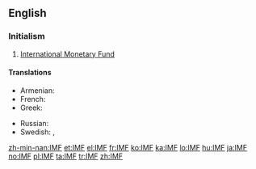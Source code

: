 ==English==

===Initialism===
{{rfc-header|Initialism}}
{{head|en|initialism}}

# [[International Monetary Fund]]

====Translations====
{{trans-top|International Monetary Fund}}
* Armenian: {{t|hy|ԱՄՀ}}
* French: {{t+|fr|FMI|m}}
* Greek: {{t|el|ΔΝΤ|n}}
{{trans-mid}}
* Russian: {{t+|ru|МВФ|m|tr=em-ve-éf}}
* Swedish: {{t|sv|IMF}},  {{t|sv|IVF}}
{{trans-bottom}}

[[zh-min-nan:IMF]]
[[et:IMF]]
[[el:IMF]]
[[fr:IMF]]
[[ko:IMF]]
[[ka:IMF]]
[[lo:IMF]]
[[hu:IMF]]
[[ja:IMF]]
[[no:IMF]]
[[pl:IMF]]
[[ta:IMF]]
[[tr:IMF]]
[[zh:IMF]]